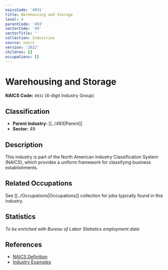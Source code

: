 ```yaml
---
naicsCode: '4931'
title: Warehousing and Storage
level: 4
parentCode: '493'
sectorCode: '49'
sectorTitle: ''
collection: Industries
source: naics
version: '2022'
children: []
occupations: []
---
```

# Warehousing and Storage

**NAICS Code:** `4931` (4-digit Industry Group)

## Classification

- **Parent Industry:** [[../493|Parent]]
- **Sector:** 49

## Description

This industry is part of the North American Industry Classification System (NAICS), which provides a uniform framework for classifying business establishments.

## Related Occupations

See [[../Occupations|Occupations]] collection for jobs typically found in this industry.

## Statistics

*To be enriched with Bureau of Labor Statistics employment data*

## References

- [NAICS Definition](https://www.census.gov/naics/)
- [Industry Examples](https://www.census.gov/naics/2022NAICS/)
